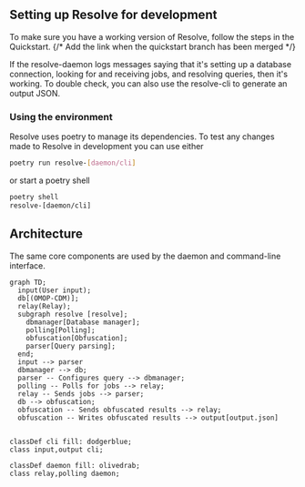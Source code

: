 ## Setting up Resolve for development

To make sure you have a working version of Resolve, follow the steps in the Quickstart. {/* Add the link when the quickstart branch has been merged */}

If the resolve-daemon logs messages saying that it's setting up a database connection, looking for and receiving jobs, and resolving queries, then it's working.
To double check, you can also use the resolve-cli to generate an output JSON.

### Using the environment
Resolve uses poetry to manage its dependencies.
To test any changes made to Resolve in development you can use either
```bash
poetry run resolve-[daemon/cli]
```
or start a poetry shell
```bash
poetry shell
resolve-[daemon/cli]
```

## Architecture

The same core components are used by the daemon and command-line interface.


```mermaid
graph TD;
  input(User input);
  db[(OMOP-CDM)];
  relay(Relay);
  subgraph resolve [resolve];
    dbmanager[Database manager];
    polling[Polling];
    obfuscation[Obfuscation];
    parser[Query parsing];
  end;
  input --> parser
  dbmanager --> db;
  parser -- Configures query --> dbmanager;
  polling -- Polls for jobs --> relay;
  relay -- Sends jobs --> parser;
  db --> obfuscation;
  obfuscation -- Sends obfuscated results --> relay;
  obfuscation -- Writes obfuscated results --> output[output.json]


classDef cli fill: dodgerblue;
class input,output cli;

classDef daemon fill: olivedrab;
class relay,polling daemon;
```


